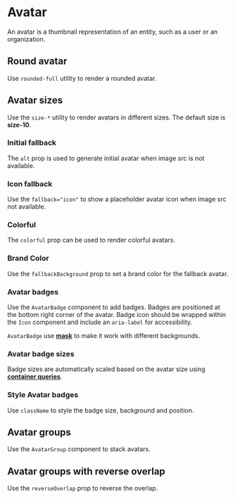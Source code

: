  
 
<Meta of={AvatarStories} />

# Avatar
 
An avatar is a thumbnail representation of an entity, such as a user or an organization.

<Canvas of={AvatarStories.BasicExample} />

## Round avatar

Use `rounded-full` utility to render a rounded avatar.

<Canvas of={AvatarStories.RoundedAvatars} />


## Avatar sizes

Use the `size-*` utility to render avatars in different sizes. The default size is **size-10**.

<Canvas of={AvatarStories.AvatarSizes} />

### Initial fallback

The `alt` prop is used to generate initial avatar when image src is not available.

<Canvas of={AvatarStories.InitialFallbacks} />

### Icon fallback

Use the `fallback="icon"` to show a placeholder avatar icon when image src not available.

<Canvas of={AvatarStories.IconFallbacks} />


### Colorful

The `colorful` prop can be used to render colorful avatars.

<Canvas of={AvatarStories.Colorful} />

### Brand Color

Use the `fallbackBackground` prop to set a brand color for the fallback avatar.

<Canvas of={AvatarStories.BrandColor} />


### Avatar badges

Use the `AvatarBadge` component to add badges. Badges are positioned at the bottom right corner of the avatar. Badge icon should be wrapped within the `Icon` component and include an `aria-label` for accessibility.

<Canvas of={AvatarStories.AvatarBadges} />

`AvatarBadge` use <a href="https://developer.mozilla.org/en-US/docs/Web/CSS/mask" target="_blank">**mask**</a> to make it work with different backgrounds.

<Canvas of={AvatarStories.AvatarBadgesWithBackground} />

### Avatar badge sizes

Badge sizes are automatically scaled based on the avatar size using <a href="https://developer.mozilla.org/en-US/docs/Web/CSS/CSS_containment/Container_queries" target="_blank">**container queries**</a>.

<Canvas of={AvatarStories.AvatarBadgeSizes} />

### Style Avatar badges

Use `className` to style the badge size, background and position.

<Canvas of={AvatarStories.StyleAvatarBadge} />



## Avatar groups

Use the `AvatarGroup` component to stack avatars.

<Canvas of={AvatarStories.AvatarGroups} />

## Avatar groups with reverse overlap

Use the `reverseOverlap` prop to reverse the overlap.

<Canvas of={AvatarStories.AvatarGroupsWithReverseOverlap} />
